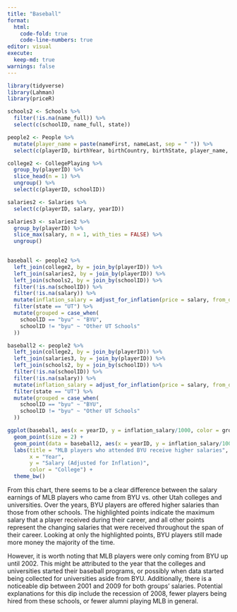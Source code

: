 ```yaml
---
title: "Baseball"
format: 
  html:
    code-fold: true
    code-line-numbers: true
editor: visual
execute: 
  keep-md: true
warnings: false
---
```


```r
library(tidyverse)
library(Lahman)
library(priceR)

```


```r

schools2 <- Schools %>% 
  filter(!is.na(name_full)) %>% 
  select(c(schoolID, name_full, state))

people2 <- People %>% 
  mutate(player_name = paste(nameFirst, nameLast, sep = " ")) %>% 
  select(c(playerID, birthYear, birthCountry, birthState, player_name, weight, height, bats, throws))

college2 <- CollegePlaying %>%
  group_by(playerID) %>% 
  slice_head(n = 1) %>% 
  ungroup() %>% 
  select(c(playerID, schoolID))

salaries2 <- Salaries %>% 
  select(c(playerID, salary, yearID))

salaries3 <- salaries2 %>% 
  group_by(playerID) %>% 
  slice_max(salary, n = 1, with_ties = FALSE) %>% 
  ungroup()

  
baseball <- people2 %>% 
  left_join(college2, by = join_by(playerID)) %>% 
  left_join(salaries2, by = join_by(playerID)) %>%
  left_join(schools2, by = join_by(schoolID)) %>% 
  filter(!is.na(schoolID)) %>% 
  filter(!is.na(salary)) %>% 
  mutate(inflation_salary = adjust_for_inflation(price = salary, from_date = yearID, country = "US", to_date = 2021)) %>% 
  filter(state == "UT") %>% 
  mutate(grouped = case_when(
    schoolID == "byu" ~ "BYU",
    schoolID != "byu" ~ "Other UT Schools"
  ))

baseball2 <- people2 %>% 
  left_join(college2, by = join_by(playerID)) %>% 
  left_join(salaries3, by = join_by(playerID)) %>%
  left_join(schools2, by = join_by(schoolID)) %>% 
  filter(!is.na(schoolID)) %>% 
  filter(!is.na(salary)) %>% 
  mutate(inflation_salary = adjust_for_inflation(price = salary, from_date = yearID, country = "US", to_date = 2021)) %>% 
  filter(state == "UT") %>% 
  mutate(grouped = case_when(
    schoolID == "byu" ~ "BYU",
    schoolID != "byu" ~ "Other UT Schools"
  ))

```


```r

ggplot(baseball, aes(x = yearID, y = inflation_salary/1000, color = grouped)) +
  geom_point(size = 2) +
  geom_point(data = baseball2, aes(x = yearID, y = inflation_salary/1000), pch = 1, color = "black", size = 2.5) +
  labs(title = "MLB players who attended BYU receive higher salaries", subtitle = "Players have also come from BYU longer than from other UT colleges",
       x = "Year",
       y = "Salary (Adjusted for Inflation)",
       color = "College") +
  theme_bw()

```

From this chart, there seems to be a clear difference between the salary earnings of MLB players who came from BYU vs. other Utah colleges and universities. Over the years, BYU players are offered higher salaries than those from other schools. The highlighted points indicate the maximum salary that a player received during their career, and all other points represent the changing salaries that were received throughout the span of their career. Looking at only the highlighted points, BYU players still made more money the majority of the time.

However, it is worth noting that MLB players were only coming from BYU up until 2002. This might be attributed to the year that the colleges and universities started their baseball programs, or possibly when data started being collected for universities aside from BYU. Additionally, there is a noticeable dip between 2001 and 2009 for both groups' salaries. Potential explanations for this dip include the recession of 2008, fewer players being hired from these schools, or fewer alumni playing MLB in general.


